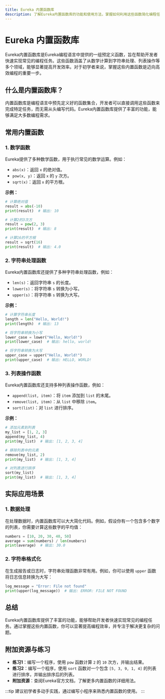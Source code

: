 ```yaml
---
title: Eureka 内置函数库
description: 了解Eureka内置函数库的功能和使用方法，掌握如何利用这些函数简化编程任务。
---
```


# Eureka 内置函数库

Eureka内置函数库是Eureka编程语言中提供的一组预定义函数，旨在帮助开发者快速实现常见的编程任务。这些函数涵盖了从数学计算到字符串处理、列表操作等多个领域，能够显著提高开发效率。对于初学者来说，掌握这些内置函数是迈向高效编程的重要一步。

## 什么是内置函数库？

内置函数库是编程语言中预先定义好的函数集合，开发者可以直接调用这些函数来完成特定任务，而无需从头编写代码。Eureka内置函数库提供了丰富的功能，能够满足大多数编程需求。

## 常用内置函数

### 1. 数学函数

Eureka提供了多种数学函数，用于执行常见的数学运算。例如：

- `abs(x)`：返回 `x` 的绝对值。
- `pow(x, y)`：返回 `x` 的 `y` 次方。
- `sqrt(x)`：返回 `x` 的平方根。

**示例：**

```python
# 计算绝对值
result = abs(-10)
print(result)  # 输出: 10

# 计算2的3次方
result = pow(2, 3)
print(result)  # 输出: 8

# 计算16的平方根
result = sqrt(16)
print(result)  # 输出: 4.0
```

### 2. 字符串处理函数

Eureka内置函数库还提供了多种字符串处理函数，例如：

- `len(s)`：返回字符串 `s` 的长度。
- `lower(s)`：将字符串 `s` 转换为小写。
- `upper(s)`：将字符串 `s` 转换为大写。

**示例：**

```python
# 计算字符串长度
length = len("Hello, World!")
print(length)  # 输出: 13

# 将字符串转换为小写
lower_case = lower("Hello, World!")
print(lower_case)  # 输出: hello, world!

# 将字符串转换为大写
upper_case = upper("Hello, World!")
print(upper_case)  # 输出: HELLO, WORLD!
```

### 3. 列表操作函数

Eureka内置函数库还支持多种列表操作函数，例如：

- `append(list, item)`：将 `item` 添加到 `list` 的末尾。
- `remove(list, item)`：从 `list` 中移除 `item`。
- `sort(list)`：对 `list` 进行排序。

**示例：**

```python
# 添加元素到列表
my_list = [1, 2, 3]
append(my_list, 4)
print(my_list)  # 输出: [1, 2, 3, 4]

# 移除列表中的元素
remove(my_list, 2)
print(my_list)  # 输出: [1, 3, 4]

# 对列表进行排序
sort(my_list)
print(my_list)  # 输出: [1, 3, 4]
```

## 实际应用场景

### 1. 数据处理

在处理数据时，内置函数库可以大大简化代码。例如，假设你有一个包含多个数字的列表，你需要计算这些数字的平均值：

```python
numbers = [10, 20, 30, 40, 50]
average = sum(numbers) / len(numbers)
print(average)  # 输出: 30.0
```

### 2. 字符串格式化

在生成报告或日志时，字符串处理函数非常有用。例如，你可以使用 `upper` 函数将日志信息转换为大写：

```python
log_message = "Error: File not found"
print(upper(log_message))  # 输出: ERROR: FILE NOT FOUND
```

## 总结

Eureka内置函数库提供了丰富的功能，能够帮助开发者快速实现常见的编程任务。通过掌握这些内置函数，你可以显著提高编程效率，并专注于解决更复杂的问题。

## 附加资源与练习

- **练习1**：编写一个程序，使用 `pow` 函数计算 `2` 的 `10` 次方，并输出结果。
- **练习2**：编写一个程序，使用 `sort` 函数对一个包含 `[5, 3, 9, 1, 4]` 的列表进行排序，并输出排序后的列表。
- **附加资源**：查阅Eureka官方文档，了解更多内置函数的详细用法。

:::tip
建议初学者多动手实践，通过编写小程序来熟悉内置函数的使用。
:::